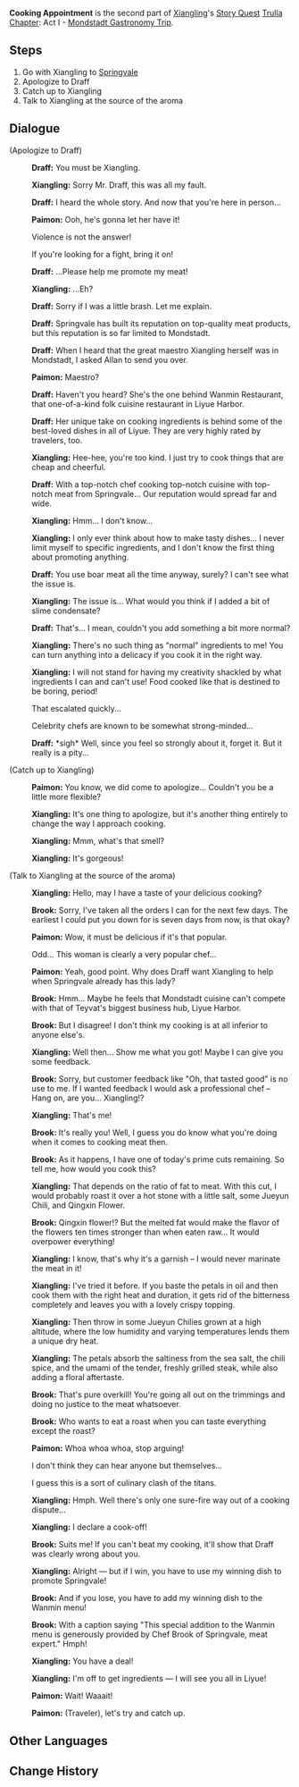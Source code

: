 {{Quest Infobox
|id            = 11001
|image         = Story Quest Cooking Appointment.png
|type          = Story
|chapter       = Trulla Chapter
|actNum        = I
|part          = 2
|act           = Mondstadt Gastronomy Trip
|character     = Xiangling
|description   = While out on a stroll, you bumped into a strange girl. This girl, a chef from [[Liyue]] by the name of [[Xiangling]], is on a journey to seek out exotic ingredients. She enlists your help in a hunt, but your private hunting expedition appears to have earned the ire of [[Draff]], the leader of the hunters. You head off to apologize to him...
|startLocation = [[Springvale]], [[Mondstadt]]
|prev          = Little Chef on a Hunt
|next          = Secret Ingredient
|exp           = 125
|mora          = 4,650
|other         = {{Card|Adventurer's Experience|2}}{{Card|Fine Enhancement Ore|5}}
|characters    = Draff;Brook;Paimon;Traveler;Xiangling
|voiced        = yes
}}
'''Cooking Appointment''' is the second part of [[Xiangling]]'s [[Story Quest]] [[Trulla Chapter]]: Act I - [[Mondstadt Gastronomy Trip]].

==Steps==
# Go with Xiangling to [[Springvale]]
# Apologize to Draff
# Catch up to Xiangling
# Talk to Xiangling at the source of the aroma

==Dialogue==
{{dialogue start}}
;(Apologize to Draff)
:{{A|vo xllq002 2 draff 01.ogg}} '''Draff:''' You must be Xiangling.
:{{A|vo xllq002 2 xiangling 01.ogg}} '''Xiangling:''' Sorry Mr. Draff, this was all my fault.
:{{A|vo xllq002 2 draff 02.ogg}} '''Draff:''' I heard the whole story. And now that you're here in person...
:{{A|vo xllq002 2 paimon 01.ogg}} '''Paimon:''' Ooh, he's gonna let her have it!
:{{DIcon}} Violence is not the answer!
:{{DIcon}} If you're looking for a fight, bring it on!
:{{A|vo xllq002 2 draff 03.ogg}} '''Draff:''' ...Please help me promote my meat!
:{{A|vo xllq002 2 xiangling 02.ogg}} '''Xiangling:''' ...Eh?
:{{A|vo xllq002 2 draff 04.ogg}} '''Draff:''' Sorry if I was a little brash. Let me explain.
:{{A|vo xllq002 2 draff 05.ogg}} '''Draff:''' Springvale has built its reputation on top-quality meat products, but this reputation is so far limited to Mondstadt.
:{{A|vo xllq002 2 draff 06.ogg}} '''Draff:''' When I heard that the great maestro Xiangling herself was in Mondstadt, I asked Allan to send you over.
:{{A|vo xllq002 2 paimon 02.ogg}} '''Paimon:''' Maestro?
:{{A|vo xllq002 2 draff 07.ogg}} '''Draff:''' Haven't you heard? She's the one behind Wanmin Restaurant, that one-of-a-kind folk cuisine restaurant in Liyue Harbor.
:{{A|vo xllq002 2 draff 08.ogg}} '''Draff:''' Her unique take on cooking ingredients is behind some of the best-loved dishes in all of Liyue. They are very highly rated by travelers, too.
:{{A|vo xllq002 2 xiangling 03.ogg}} '''Xiangling:''' Hee-hee, you're too kind. I just try to cook things that are cheap and cheerful.
:{{A|vo xllq002 2 draff 09.ogg}} '''Draff:''' With a top-notch chef cooking top-notch cuisine with top-notch meat from Springvale... Our reputation would spread far and wide.
:{{A|vo xllq002 2 xiangling 04.ogg}} '''Xiangling:''' Hmm... I don't know...
:{{A|vo xllq002 2 xiangling 05.ogg}} '''Xiangling:''' I only ever think about how to make tasty dishes... I never limit myself to specific ingredients, and I don't know the first thing about promoting anything.
:{{A|vo xllq002 2 draff 10.ogg}} '''Draff:''' You use boar meat all the time anyway, surely? I can't see what the issue is.
:{{A|vo xllq002 2 xiangling 06.ogg}} '''Xiangling:''' The issue is... What would you think if I added a bit of slime condensate?
:{{A|vo xllq002 2 draff 11.ogg}} '''Draff:''' That's... I mean, couldn't you add something a bit more normal?
:{{A|vo xllq002 2 xiangling 07.ogg}} '''Xiangling:''' There's no such thing as "normal" ingredients to me! You can turn anything into a delicacy if you cook it in the right way.
:{{A|vo xllq002 2 xiangling 08.ogg}} '''Xiangling:''' I will not stand for having my creativity shackled by what ingredients I can and can't use! Food cooked like that is destined to be boring, period!
:{{DIcon}} That escalated quickly...
:{{DIcon}} Celebrity chefs are known to be somewhat strong-minded...
:{{A|vo xllq002 2 draff 12.ogg}} '''Draff:''' *sigh* Well, since you feel so strongly about it, forget it. But it really is a pity...

;(Catch up to Xiangling)
:{{A|vo xllq002 3 paimon 01.ogg}} '''Paimon:''' You know, we did come to apologize... Couldn't you be a little more flexible?
:{{A|vo xllq002 3 xiangling 01.ogg}} '''Xiangling:''' It's one thing to apologize, but it's another thing entirely to change the way I approach cooking.
:{{A|vo xllq002 3 xiangling 02.ogg}} '''Xiangling:''' Mmm, what's that smell?
:{{A|vo xllq002 3 xiangling 03.ogg}} '''Xiangling:''' It's gorgeous!

;(Talk to Xiangling at the source of the aroma)
:{{A|vo xllq002 4 xiangling 01.ogg}} '''Xiangling:''' Hello, may I have a taste of your delicious cooking?
:{{A|vo xllq002 4 brook 01.ogg}} '''Brook:''' Sorry, I've taken all the orders I can for the next few days. The earliest I could put you down for is seven days from now, is that okay?
:{{A|vo xllq002 4 paimon 01.ogg}} '''Paimon:''' Wow, it must be delicious if it's that popular.
:{{DIcon}} Odd... This woman is clearly a very popular chef...
:{{A|vo xllq002 4 paimon 02.ogg}} '''Paimon:''' Yeah, good point. Why does Draff want Xiangling to help when Springvale already has this lady?
:{{A|vo xllq002 4 brook 02.ogg}} '''Brook:''' Hmm... Maybe he feels that Mondstadt cuisine can't compete with that of Teyvat's biggest business hub, Liyue Harbor.
:{{A|vo xllq002 4 brook 03.ogg}} '''Brook:''' But I disagree! I don't think my cooking is at all inferior to anyone else's.
:{{A|vo xllq002 4 xiangling 02.ogg}} '''Xiangling:''' Well then... Show me what you got! Maybe I can give you some feedback.
:{{A|vo xllq002 4 brook 04.ogg}} '''Brook:''' Sorry, but customer feedback like "Oh, that tasted good" is no use to me. If I wanted feedback I would ask a professional chef – Hang on, are you... Xiangling!?
:{{A|vo xllq002 4 xiangling 03.ogg}} '''Xiangling:''' That's me!
:{{A|vo xllq002 4 brook 05.ogg}} '''Brook:''' It's really you! Well, I guess you do know what you're doing when it comes to cooking meat then.
:{{A|vo xllq002 4 brook 06.ogg}} '''Brook:''' As it happens, I have one of today's prime cuts remaining. So tell me, how would you cook this?
:{{A|vo xllq002 4 xiangling 04.ogg}} '''Xiangling:''' That depends on the ratio of fat to meat. With this cut, I would probably roast it over a hot stone with a little salt, some Jueyun Chili, and Qingxin Flower.
:{{A|vo xllq002 4 brook 07.ogg}} '''Brook:''' Qingxin flower!? But the melted fat would make the flavor of the flowers ten times stronger than when eaten raw... It would overpower everything!
:{{A|vo xllq002 4 xiangling 05.ogg}} '''Xiangling:''' I know, that's why it's a garnish – I would never marinate the meat in it!
:{{A|vo xllq002 4 xiangling 06.ogg}} '''Xiangling:''' I've tried it before. If you baste the petals in oil and then cook them with the right heat and duration, it gets rid of the bitterness completely and leaves you with a lovely crispy topping.
:{{A|vo xllq002 4 xiangling 07.ogg}} '''Xiangling:''' Then throw in some Jueyun Chilies grown at a high altitude, where the low humidity and varying temperatures lends them a unique dry heat.
:{{A|vo xllq002 4 xiangling 08.ogg}} '''Xiangling:''' The petals absorb the saltiness from the sea salt, the chili spice, and the umami of the tender, freshly grilled steak, while also adding a floral aftertaste.
:{{A|vo xllq002 4 brook 08.ogg}} '''Brook:''' That's pure overkill! You're going all out on the trimmings and doing no justice to the meat whatsoever.
:{{A|vo xllq002 4 brook 09.ogg}} '''Brook:''' Who wants to eat a roast when you can taste everything except the roast?
:{{A|vo xllq002 4 paimon 03.ogg}} '''Paimon:''' Whoa whoa whoa, stop arguing!
:{{DIcon}} I don't think they can hear anyone but themselves...
:{{DIcon}} I guess this is a sort of culinary clash of the titans.
:{{A|vo xllq002 4 xiangling 09.ogg}} '''Xiangling:''' Hmph. Well there's only one sure-fire way out of a cooking dispute...
:{{A|vo xllq002 4 xiangling 10.ogg}} '''Xiangling:''' I declare a cook-off!
:{{A|vo xllq002 4 brook 10.ogg}} '''Brook:''' Suits me! If you can't beat my cooking, it'll show that Draff was clearly wrong about you.
:{{A|vo xllq002 4 xiangling 11.ogg}} '''Xiangling:''' Alright &mdash; but if I win, you have to use my winning dish to promote Springvale!
:{{A|vo xllq002 4 brook 11.ogg}} '''Brook:''' And if you lose, you have to add my winning dish to the Wanmin menu!
:{{A|vo xllq002 4 brook 12.ogg}} '''Brook:''' With a caption saying "This special addition to the Wanmin menu is generously provided by Chef Brook of Springvale, meat expert." Hmph!
:{{A|vo xllq002 4 xiangling 12.ogg}} '''Xiangling:''' You have a deal!
:{{A|vo xllq002 4 xiangling 13.ogg}} '''Xiangling:''' I'm off to get ingredients &mdash; I will see you all in Liyue!
:{{A|vo xllq002 4 paimon 04.ogg}} '''Paimon:''' Wait! Waaait!
:{{A|vo xllq002 4 paimon 05.ogg}} '''Paimon:''' (Traveler), let's try and catch up.
{{dialogue end}}

==Other Languages==
{{Other Languages
|en      = Cooking Appointment
|zhs     = 料理之约
|zhs_rm  = Liàolǐ zhī Yuē
|zht     = 料理之約
|zht_rm  = Liàolǐ zhī Yuē
|zh_tl   = Appointment of Cooking
|ja      = 料理の約束
|ja_rm   = Ryouri no Yakusoku
|ja_tl   = Cooking Appointment
|ko      = 요리의 약속
|ko_rm   = Yori-ui Yaksok
|ko_tl   = Appointment of Cooking
|es      = Cita para cocinar
|es_tl   = Cooking Appointment
|fr      = Rendez-vous en cuisine
|fr_tl   = Appointment in the Kitchen
|ru      = Вкусное свидание
|ru_tl   = 
|th      = นัดทำอาหารแสนอร่อย
|th_rm   = 
|th_tl   = 
|vi      = Giao Ước Nấu Ăn
|vi_tl   = 
|de      = Eine leckere Verabredung
|de_tl   = A Tasty Meeting
|id      = Janji Memasak
|id_tl   = Cooking Promise
|pt      = Agendamento Culinário
|pt_tl   = Culinary Appointment
}}

==Change History==
{{Change History|1.0}}